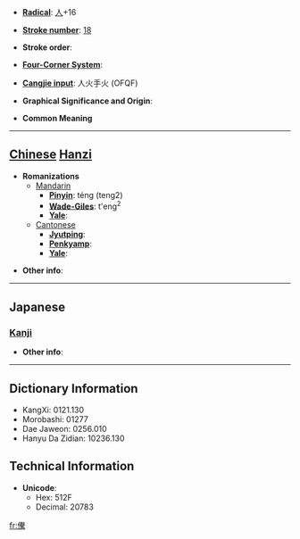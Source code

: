 * '''[[Wiktionary:Chinese radical index| Radical]]''': [[Wiktionary:Chinese radical index 人|人]]+16

* '''[[Wiktionary:Chinese total strokes index|Stroke number]]''': [[Wiktionary:Chinese total strokes index 18|18]]

* '''Stroke order''': 

* '''[[Wiktionary:Chinese four corner index|Four-Corner System]]''': 

* '''[[Wiktionary:Chinese Cangjie index|Cangjie input]]''': 人火手火 (OFQF)

* '''Graphical Significance and Origin''': 

* '''Common Meaning'''

----

== [[Chinese]] [[Hanzi]] ==

* '''Romanizations'''
** [[Mandarin]]
*** '''[[Pinyin]]''': téng (teng2)
*** '''[[Wade-Giles]]''': t'eng<sup>2</sup>
*** '''[[Yale]]''': 
**[[Cantonese]]
***'''[[Jyutping]]''':
***'''[[Penkyamp]]''': 
***'''[[Yale]]''': 

* '''Other info''': 

----

==Japanese==
===[[Kanji]]===
{{kanji|on readings=[[とう]] (tō), [[どう]] (dō)|kun readings=[[むがい]] (mugai)}}

* '''Other info''':  

----

== Dictionary Information ==

* KangXi: 0121.130
* Morobashi: 01277
* Dae Jaweon: 0256.010
* Hanyu Da Zidian: 10236.130

== Technical Information ==

* '''Unicode''':
** Hex: 512F
** Decimal: 20783

[[fr:儯]]
